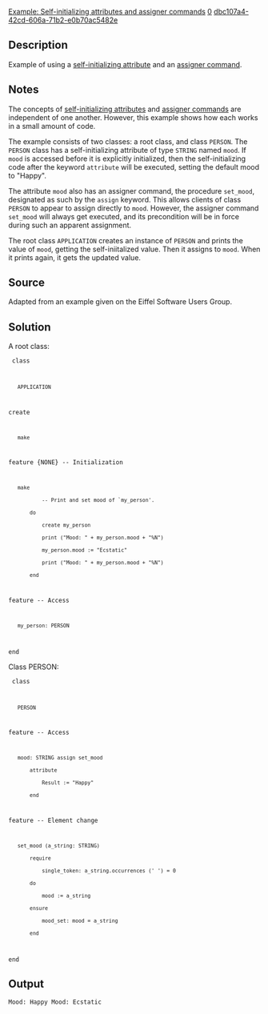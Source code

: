 [[Property:title|Example: Self-initializing attributes and assigner commands]]
[[Property:weight|0]]
[[Property:uuid|dbc107a4-42cd-606a-71b2-e0b70ac5482e]]
==Description==

Example of using a [[Void-safety: Background, definition, and tools#Self-initializing attributes|self-initializing attribute]] and an  [[ET: The Dynamic Structure: Execution Model#Assigner commands|assigner command]].

==Notes==

The concepts of [[Void-safety: Background, definition, and tools#Self-initializing attributes|self-initializing attributes]] and [[ET: The Dynamic Structure: Execution Model#Assigner commands|assigner commands]] are independent of one another. However, this example shows how each works in a small amount of code. 

The example consists of two classes: a root class, and class <code>PERSON</code>. The <code>PERSON</code> class has a self-initializing attribute of type <code>STRING</code> named <code>mood</code>. If <code>mood</code> is accessed before it is explicitly initialized, then the self-initializing code after the keyword <code>attribute</code> will be executed, setting the default mood to "Happy".

The attribute <code>mood</code> also has an assigner command, the procedure <code>set_mood</code>, designated as such by the <code>assign</code> keyword. This allows clients of class <code>PERSON</code> to appear to assign directly to <code>mood</code>. However, the assigner command <code>set_mood</code> will always get executed, and its precondition will be in force during such an apparent assignment. 

The root class <code>APPLICATION</code> creates an instance of <code>PERSON</code> and prints the value of <code>mood</code>, getting the self-iniitalized value. Then it assigns to <code>mood</code>. When it prints again, it gets the updated value.

==Source==

Adapted from an example given on the Eiffel Software Users Group.

==Solution==

A root class:

<code>
class
    APPLICATION

create
    make

feature {NONE} -- Initialization

    make
            -- Print and set mood of `my_person'.
        do
            create my_person
            print ("Mood: " + my_person.mood + "%N")
            my_person.mood := "Ecstatic"
            print ("Mood: " + my_person.mood + "%N")
        end

feature -- Access

    my_person: PERSON

end
</code>


Class PERSON:

<code>
class
    PERSON

feature -- Access

    mood: STRING assign set_mood
        attribute
            Result := "Happy"
        end

feature -- Element change

    set_mood (a_string: STRING)
        require
            single_token: a_string.occurrences (' ') = 0
        do
            mood := a_string
        ensure
            mood_set: mood = a_string
        end
end
</code>

==Output==

<code>
Mood: Happy
Mood: Ecstatic
</code>

